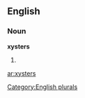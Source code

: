 ==English==

===Noun===
'''xysters'''

# {{plural of|[[xyster]]}}

[[Category:English plurals]]

[[ar:xysters]]